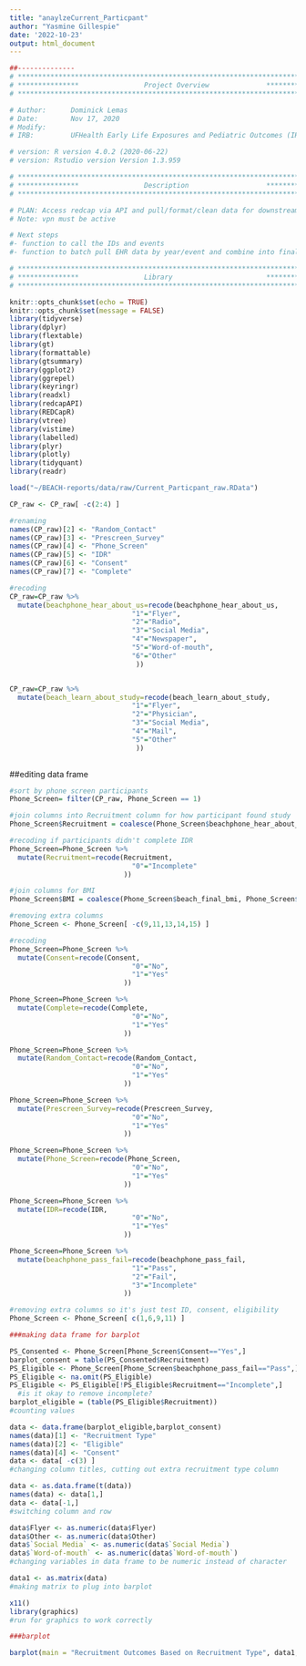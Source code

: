 ```yaml
---
title: "anaylzeCurrent_Particpant"
author: "Yasmine Gillespie"
date: '2022-10-23'
output: html_document
---
```


```r
##-------------- 
# **************************************************************************** #
# ***************                Project Overview              *************** #
# **************************************************************************** #

# Author:      Dominick Lemas
# Date:        Nov 17, 2020 
# Modify:      
# IRB:         UFHealth Early Life Exposures and Pediatric Outcomes (IRB201601899) 

# version: R version 4.0.2 (2020-06-22)
# version: Rstudio version Version 1.3.959 

# **************************************************************************** #
# ***************                Description                   *************** #
# **************************************************************************** #

# PLAN: Access redcap via API and pull/format/clean data for downstream analysis.
# Note: vpn must be active

# Next steps
#- function to call the IDs and events
#- function to batch pull EHR data by year/event and combine into final dataset. 


```

```r

# **************************************************************************** #
# ***************                Library                       *************** #
# **************************************************************************** #

knitr::opts_chunk$set(echo = TRUE)
knitr::opts_chunk$set(message = FALSE)
library(tidyverse)
library(dplyr)
library(flextable)
library(gt)
library(formattable)
library(gtsummary)
library(ggplot2)
library(ggrepel)
library(keyringr)
library(readxl)
library(redcapAPI)
library(REDCapR)
library(vtree)
library(vistime)
library(labelled)
library(plyr)
library(plotly)
library(tidyquant)
library(readr)
```

```r
load("~/BEACH-reports/data/raw/Current_Particpant_raw.RData")
```

```r
CP_raw <- CP_raw[ -c(2:4) ]

```

```r
#renaming
names(CP_raw)[2] <- "Random_Contact"
names(CP_raw)[3] <- "Prescreen_Survey"
names(CP_raw)[4] <- "Phone_Screen"
names(CP_raw)[5] <- "IDR"
names(CP_raw)[6] <- "Consent"
names(CP_raw)[7] <- "Complete"
```

```r
#recoding
CP_raw=CP_raw %>%
  mutate(beachphone_hear_about_us=recode(beachphone_hear_about_us,
                              "1"="Flyer",
                              "2"="Radio",
                              "3"="Social Media",
                              "4"="Newspaper",
                              "5"="Word-of-mouth",
                              "6"="Other"
                               ))


CP_raw=CP_raw %>%
  mutate(beach_learn_about_study=recode(beach_learn_about_study,
                              "1"="Flyer",
                              "2"="Physician",
                              "3"="Social Media",
                              "4"="Mail",
                              "5"="Other"
                               ))
                              
```


##editing data frame
```r
#sort by phone screen participants
Phone_Screen= filter(CP_raw, Phone_Screen == 1)
```

```r
#join columns into Recruitment column for how participant found study
Phone_Screen$Recruitment = coalesce(Phone_Screen$beachphone_hear_about_us, Phone_Screen$beach_learn_about_study, Phone_Screen$IDR)

#recoding if participants didn't complete IDR
Phone_Screen=Phone_Screen %>%
  mutate(Recruitment=recode(Recruitment,
                              "0"="Incomplete"
                            ))

```

```r
#join columns for BMI
Phone_Screen$BMI = coalesce(Phone_Screen$beach_final_bmi, Phone_Screen$beachphone_prepreg_bmi)
```

```r
#removing extra columns
Phone_Screen <- Phone_Screen[ -c(9,11,13,14,15) ]
```

```r
#recoding
Phone_Screen=Phone_Screen %>%
  mutate(Consent=recode(Consent,
                              "0"="No",
                              "1"="Yes"
                            ))

Phone_Screen=Phone_Screen %>%
  mutate(Complete=recode(Complete,
                              "0"="No",
                              "1"="Yes"
                            ))

Phone_Screen=Phone_Screen %>%
  mutate(Random_Contact=recode(Random_Contact,
                              "0"="No",
                              "1"="Yes"
                            ))

Phone_Screen=Phone_Screen %>%
  mutate(Prescreen_Survey=recode(Prescreen_Survey,
                              "0"="No",
                              "1"="Yes"
                            ))

Phone_Screen=Phone_Screen %>%
  mutate(Phone_Screen=recode(Phone_Screen,
                              "0"="No",
                              "1"="Yes"
                            ))

Phone_Screen=Phone_Screen %>%
  mutate(IDR=recode(IDR,
                              "0"="No",
                              "1"="Yes"
                            ))

Phone_Screen=Phone_Screen %>%
  mutate(beachphone_pass_fail=recode(beachphone_pass_fail,
                              "1"="Pass",
                              "2"="Fail",
                              "3"="Incomplete"
                            ))

```

```r
#removing extra columns so it's just test ID, consent, eligibility
Phone_Screen <- Phone_Screen[ c(1,6,9,11) ]
```

```r
###making data frame for barplot

PS_Consented <- Phone_Screen[Phone_Screen$Consent=="Yes",]
barplot_consent = table(PS_Consented$Recruitment)
PS_Eligible <- Phone_Screen[Phone_Screen$beachphone_pass_fail=="Pass",]
PS_Eligible <- na.omit(PS_Eligible)
PS_Eligible <- PS_Eligible[!PS_Eligible$Recruitment=="Incomplete",]
  #is it okay to remove incomplete?
barplot_eligible = (table(PS_Eligible$Recruitment))
#counting values

data <- data.frame(barplot_eligible,barplot_consent)
names(data)[1] <- "Recruitment Type"
names(data)[2] <- "Eligible"
names(data)[4] <- "Consent"
data <- data[ -c(3) ]
#changing column titles, cutting out extra recruitment type column

data <- as.data.frame(t(data))
names(data) <- data[1,]
data <- data[-1,]
#switching column and row

data$Flyer <- as.numeric(data$Flyer)
data$Other <- as.numeric(data$Other)
data$`Social Media` <- as.numeric(data$`Social Media`)
data$`Word-of-mouth` <- as.numeric(data$`Word-of-mouth`)
#changing variables in data frame to be numeric instead of character

data1 <- as.matrix(data)
#making matrix to plug into barplot

x11()
library(graphics)
#run for graphics to work correctly

```

```r
###barplot

barplot(main = "Recruitment Outcomes Based on Recruitment Type", data1,beside=TRUE, col = c("blue","orange"), ylab = "Participants", ylim = c(0,60), xlab = "Recruitment Type", legend.text = TRUE)

```
